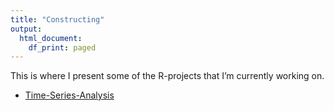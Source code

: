 ```yaml
---
title: "Constructing"
output: 
  html_document:
    df_print: paged
---
```


This is where I present some of the R-projects that I'm currently working on.

* [Time-Series-Analysis](https://shang-chieh0830.github.io/Time-Series-Analysis/)

